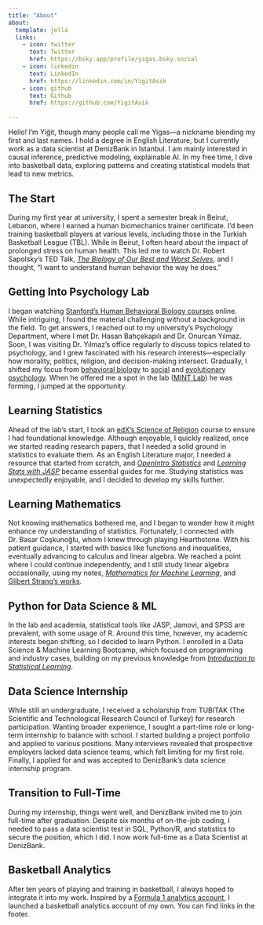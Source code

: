 ```yaml
---
title: "About"
about:
  template: jolla
  links:
    - icon: twitter
      text: Twitter
      href: https://bsky.app/profile/yigas.bsky.social
    - icon: linkedin
      text: LinkedIn
      href: https://linkedin.com/in/YigitAsik
    - icon: github
      text: Github
      href: https://github.com/YigitAsik

---
```


Hello! I'm Yiğit, though many people call me Yigas—a nickname blending my first and last names. I hold a degree in English Literature, but I currently work as a data scientist at DenizBank in Istanbul. I am mainly interested in causal inference, predictive modeling, explainable AI. In my free time, I dive into basketball data, exploring patterns and creating statistical models that lead to new metrics.

## The Start

During my first year at university, I spent a semester break in Beirut, Lebanon, where I earned a human biomechanics trainer certificate. I’d been training basketball players at various levels, including those in the Turkish Basketball League (TBL). While in Beirut, I often heard about the impact of prolonged stress on human health. This led me to watch Dr. Robert Sapolsky’s TED Talk, [*The Biology of Our Best and Worst Selves*](https://youtu.be/ORthzIOEf30?si=_b2pNgN-JvPm35UA), and I thought, "I want to understand human behavior the way he does."

## Getting Into Psychology Lab

I began watching [Stanford’s Human Behavioral Biology courses](https://youtube.com/playlist?list=PL848F2368C90DDC3D&si=jGwG62rGSvgSEi5L) online. While intriguing, I found the material challenging without a background in the field. To get answers, I reached out to my university’s Psychology Department, where I met Dr. Hasan Bahçekapılı and Dr. Onurcan Yılmaz. Soon, I was visiting Dr. Yılmaz’s office regularly to discuss topics related to psychology, and I grew fascinated with his research interests—especially how morality, politics, religion, and decision-making intersect. Gradually, I shifted my focus from [behavioral biology](https://www.amazon.com/Behave-Biology-Humans-Best-Worst/dp/1594205078) to [social](https://www.pearson.com/en-us/subject-catalog/p/social-psychology/P200000006448) and [evolutionary psychology](https://www.amazon.com/Evolutionary-Psychology-New-Science-Mind/dp/0205992129). When he offered me a spot in the lab ([MINT Lab](https://www.moralintuitionslab.com/)) he was forming, I jumped at the opportunity.

## Learning Statistics

Ahead of the lab’s start, I took an [edX's Science of Religion](https://www.edx.org/learn/humanities/university-of-british-columbia-the-science-of-religion) course to ensure I had foundational knowledge. Although enjoyable, I quickly realized, once we started reading research papers, that I needed a solid ground in statistics to evaluate them. As an English Literature major, I needed a resource that started from scratch, and [*OpenIntro Statistics*](https://www.openintro.org/book/stat/) and [*Learning Stats with JASP*](https://tomfaulkenberry.github.io/JASPbook/index.html) became essential guides for me. Studying statistics was unexpectedly enjoyable, and I decided to develop my skills further.

## Learning Mathematics

Not knowing mathematics bothered me, and I began to wonder how it might enhance my understanding of statistics. Fortunately, I connected with Dr. Basar Coşkunoğlu, whom I knew through playing Hearthstone. With his patient guidance, I started with basics like functions and inequalities, eventually advancing to calculus and linear algebra. We reached a point where I could continue independently, and I still study linear algebra occasionally, using my notes, [*Mathematics for Machine Learning*](https://mml-book.github.io/), and [Gilbert Strang’s works](https://www.amazon.com/Linear-Gilbert-Strang-Algebra/s?rh=n%3A13899%2Cp_lbr_one_browse-bin%3AGilbert+Strang).

## Python for Data Science & ML

In the lab and academia, statistical tools like JASP, Jamovi, and SPSS are prevalent, with some usage of R. Around this time, however, my academic interests began shifting, so I decided to learn Python. I enrolled in a Data Science & Machine Learning Bootcamp, which focused on programming and industry cases, building on my previous knowledge from [*Introduction to Statistical Learning*](https://www.statlearning.com/).

## Data Science Internship

While still an undergraduate, I received a scholarship from TUBITAK (The Scientific and Technological Research Council of Turkey) for research participation. Wanting broader experience, I sought a part-time role or long-term internship to balance with school. I started building a project portfolio and applied to various positions. Many interviews revealed that prospective employers lacked data science teams, which felt limiting for my first role. Finally, I applied for and was accepted to DenizBank’s data science internship program.

## Transition to Full-Time

During my internship, things went well, and DenizBank invited me to join full-time after graduation. Despite six months of on-the-job coding, I needed to pass a data scientist test in SQL, Python/R, and statistics to secure the position, which I did. I now work full-time as a Data Scientist at DenizBank.

## Basketball Analytics

After ten years of playing and training in basketball, I always hoped to integrate it into my work. Inspired by a [Formula 1 analytics account](https://linktr.ee/fdataanalysis), I launched a basketball analytics account of my own. You can find links in the footer.
